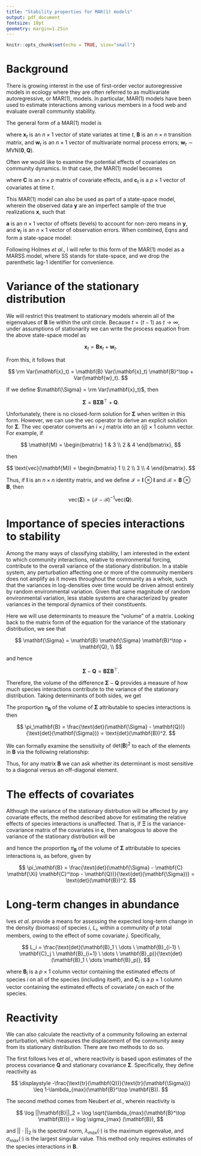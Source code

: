 ```yaml
---
title: "Stability properties for MAR(1) models"
output: pdf_document
fontsize: 10pt
geometry: margin=1.25in
---
```


```r
knitr::opts_chunk$set(echo = TRUE, size="small")
```

\begin{center}
  \textbf{Mark D. Scheuerell} \\
  \text{Northwest Fisheries Science Center} \\
  \text{National Oceanic and Atmospheric Administration} \\
  \text{Seattle, WA USA} \\
  \text{mark.scheuerell@noaa.gov}
\end{center}

# Background

There is growing interest in the use of first-order vector autoregressive models in ecology where they are often referred to as multivariate autoregressive, or MAR(1), models\footnote{Ives AR $et \ al$. (2003) $Ecol~Monogr$ 73:301–330}. In particular, MAR(1) models have been used to estimate interactions among various members in a food web and evaluate overall community stability.

The general form of a MAR(1) model is

\begin{equation} \label{eq1}
  \mathbf{x}_t = \mathbf{B} \mathbf{x}_{t-1} + \mathbf{w}_t,
\end{equation}

where $\mathbf{x}_t$ is an $n \times 1$ vector of state variates at time $t$, $\mathbf{B}$ is an $n \times n$ transition matrix, and $\mathbf{w}_t$ is an $n \times 1$ vector of multivariate normal process errors; $\mathbf{w}_t \sim \text{MVN}(\mathbf{0}, \mathbf{Q})$.

Often we would like to examine the potential effects of covariates on community dynamics. In that case, the MAR(1) model becomes

\begin{equation} \label{eq1a}
\mathbf{x}_t = \mathbf{B} \mathbf{x}_{t-1} + \mathbf{C} \mathbf{c}_t + \mathbf{w}_t, \\
\end{equation}

where $\mathbf{C}$ is an $n \times p$ matrix of covariate effects, and $\mathbf{c}_t$ is a $p \times 1$ vector of covariates at time $t$.

This MAR(1) model can also be used as part of a state-space model, wherein the observed data $\mathbf{y}$ are an imperfect sample of the true realizations $\mathbf{x}$, such that

\begin{equation} \label{eq2}
  \mathbf{y}_t = \mathbf{x}_t + \mathbf{a} \mathbf{v}_t,
\end{equation}

$\mathbf{a}$ is an $n \times 1$ vector of offsets (levels) to account for non-zero means in $\mathbf{y}$, and $\mathbf{v}_t$ is an $n \times 1$ vector of observation errors. When combined, Eqns \eqref{eq1} and \eqref{eq2} form a state-space model:

\begin{equation} \label{eq3}
  \begin{gathered}
    \mathbf{x}_t = \mathbf{B} \mathbf{x}_{t-1} + \mathbf{C} \mathbf{c}_t + \mathbf{w}_t \\
    \mathbf{y}_t = \mathbf{x}_t + \mathbf{a} + \mathbf{v}_t
  \end{gathered}
\end{equation}

Following Holmes $et~al$.\footnote{Holmes EE $et~al$. (2012) $The~R~Journal$ 4:11-19}, I will refer to this form of the MAR(1) model as a MARSS model, where SS stands for state-space, and we drop the parenthetic lag-1 identifier for convenience.

# Variance of the stationary distribution

We will restrict this treatment to stationary models wherein all of the eigenvalues of $\mathbf{B}$ lie within the unit circle. Because $t = (t-1)$ as $t \rightarrow \infty$, under assumptions of stationarity we can write the process equation from the above state-space model as

$$
\mathbf{x}_t = \mathbf{B} \mathbf{x}_t + \mathbf{w}_t.
$$

From this, it follows that

$$
\rm Var(\mathbf{x}_t) = \mathbf{B} Var(\mathbf{x}_t) \mathbf{B}^\top + Var(\mathbf{w}_t).
$$

If we define $\mathbf{\Sigma} = \rm Var(\mathbf{x}_t)$, then

$$  
\mathbf{\Sigma} = \mathbf{B} \mathbf{\Sigma} \mathbf{B}^\top + \mathbf{Q}.
$$

Unfortunately, there is no closed-form solution for $\mathbf{\Sigma}$ when written in this form. However, we can use the $\text{vec}$ operator to derive an explicit solution for $\mathbf{\Sigma}$. The $\text{vec}$ operator converts an $i \times j$ matrix into an $(ij) \times 1$ column vector. For example, if

$$
\mathbf{M} = 
\begin{bmatrix}
    1 & 3 \\
    2 & 4
\end{bmatrix},
$$

then

$$
\text{vec}(\mathbf{M}) = 
\begin{bmatrix}
    1 \\
    2 \\
    3 \\
    4 
\end{bmatrix}.
$$

Thus, if $\mathbf{I}$ is an $n \times n$ identity matrix, and we define $\mathcal{I} = \mathbf{I} \otimes \mathbf{I}$ and $\mathcal{B} = \mathbf{B} \otimes \mathbf{B}$, then

$$
\text{vec}(\mathbf{\Sigma}) = (\mathcal{I} - \mathcal{B})^{-1} \text{vec}(\mathbf{Q}).
$$

# Importance of species interactions to stability

Among the many ways of classifying stability, I am interested in the extent to which community interactions, relative to environmental forcing, contribute to the overall variance of the stationary distribution. In a stable system, any perturbation affecting one or more of the community members does not amplify as it moves throughout the community as a whole, such that the variances in log-densities over time would be driven almost entirely by random environmental variation. Given that same magnitude of random environmental variation, less stable systems are characterized by greater variances in the temporal dynamics of their constituents.

Here we will use determinants to measure the "volume" of a matrix. Looking back to the matrix form of the equation for the variance of the stationary distribution, we see that

$$
\mathbf{\Sigma} = \mathbf{B} \mathbf{\Sigma} \mathbf{B}^\top + \mathbf{Q}, \\
$$

and hence

$$
\mathbf{\Sigma} - \mathbf{Q} = \mathbf{B} \mathbf{\Sigma} \mathbf{B}^\top.
$$

Therefore, the volume of the difference $\mathbf{\Sigma} - \mathbf{Q}$ provides a measure of how much species interactions contribute to the variance of the stationary distribution. Taking determinants of both sides, we get

\begin{align*}
\text{det}(\mathbf{\Sigma} - \mathbf{Q}) &= \text{det}(\mathbf{B} \mathbf{\Sigma} \mathbf{B}^\top) \\
 &= \text{det}(\mathbf{B}) \text{det}(\mathbf{\Sigma}) \text{det}(\mathbf{B}^\top) \\
 &= \text{det}(\mathbf{B}) \text{det}(\mathbf{\Sigma}) \text{det}(\mathbf{B}).
\end{align*}

The proportion $\pi_\mathbf{B}$ of the volume of $\mathbf{\Sigma}$ attributable to species interactions is then

$$
\pi_\mathbf{B}  = \frac{\text{det}(\mathbf{\Sigma} - \mathbf{Q})}{\text{det}(\mathbf{\Sigma})} = \text{det}(\mathbf{B})^2.
$$

We can formally examine the sensitivity of $\text{det}(\mathbf{B})^2$ to each of the elements in $\mathbf{B}$ via the following relationship:

\begin{align*}
\left[ \frac{\partial \pi_\mathbf{B}}{\partial \mathbf{B}} \right]_{ij} &= \left[ \frac{\partial \text{det}(\mathbf{B})^2}{\partial \mathbf{B}_{ij}} \right]_{ij} \\
 &= \left[ 2 ~ \text{det}(\mathbf{B})^2 (\mathbf{B}^{-1})^\top \right]_{ij}.
\end{align*}

Thus, for any matrix $\mathbf{B}$ we can ask whether its determinant is most sensitive to a diagonal versus an off-diagonal element.

# The effects of covariates

Although the variance of the stationary distrbution will be affected by any covariate effects, the method described above for estimating the relative effects of species interactions is unaffected. That is, if $\mathbf{\Xi}$ is the variance-covariance matrix of the covariates in $\mathbf{c}$, then analogous to above the variance of the stationary distrbution will be

\begin{align*}
\mathbf{\Sigma} &= \mathbf{B} \mathbf{\Sigma} \mathbf{B}^\top + \mathbf{C} \mathbf{\Xi} \mathbf{C}^\top + \mathbf{Q}, \\
\mathbf{\Sigma - \mathbf{C} \mathbf{\Xi} \mathbf{C}^\top - \mathbf{Q}} &= \mathbf{B} \mathbf{\Sigma} \mathbf{B}^\top ,
\end{align*}

and hence the proportion $\pi_\mathbf{B}$ of the volume of $\mathbf{\Sigma}$ attributable to species interactions is, as before, given by

$$
\pi_\mathbf{B}  = \frac{\text{det}(\mathbf{\Sigma} - \mathbf{C} \mathbf{\Xi} \mathbf{C}^\top - \mathbf{Q})}{\text{det}(\mathbf{\Sigma})} = \text{det}(\mathbf{B})^2.
$$

# Long-term changes in abundance

Ives $et~al$.\footnote{Ives AR $et~al$. (1999) $Ecology$ 80:1405–1421} provide a means for assessing the expected long-term change in the density (biomass) of species $i$, $L_i$, within a community of $p$ total members, owing to the effect of some covariate $j$. Specifically,

$$
L_i = \frac{\text{det}(\mathbf{B}_1 \ \dots \ \mathbf{B}_{i-1} \ \mathbf{C}_j \ \mathbf{B}_{i+1} \ \dots \ \mathbf{B}_p)}{\text{det}(\mathbf{B}_1 \ \dots \mathbf{B}_p)},
$$

where $\mathbf{B}_i$ is a $p \times 1$ column vector containing the estimated effects of species $i$ on all of the species (including itself), and $\mathbf{C}_i$ is a $p \times 1$ column vector containing the estimated effects of covariate $j$ on each of the species.

# Reactivity

We can also calculate the reactivity of a community following an external perturbation, which measures the displacement of the community away from its stationary distribution. There are two methods to do so.

The first follows Ives $et~al$.\footnote{Ives AR $et \ al$. (2003) $Ecol~Monogr$ 73:301–330}, where reactivity is based upon estimates of the process covariance $\mathbf{Q}$ and stationary covariance $\mathbf{\Sigma}$. Specifically, they define reactivity as

$$
\displaystyle -\frac{\text{tr}(\mathbf{Q})}{\text{tr}(\mathbf{\Sigma})} \leq 1-\lambda_{max}(\mathbf{B}^\top \mathbf{B}).
$$

The second method comes from Neubert $et~al$.\footnote{Neubert MG $et~al$. (2009) $Ecology$ 90:2683–2688}, wherein reactivity is

$$
\log ||\mathbf{B}||_2 = \log \sqrt{\lambda_{max}(\mathbf{B}^\top \mathbf{B})} = \log \sigma_{max} (\mathbf{B}),
$$

and $||\cdot||_2$ is the spectral norm, $\lambda_{max}(\cdot)$ is the maximum eigenvalue, and $\sigma_{max}(\cdot)$ is the largest singular value. This method only requires estimates of the species interactions in $\mathbf{B}$.

